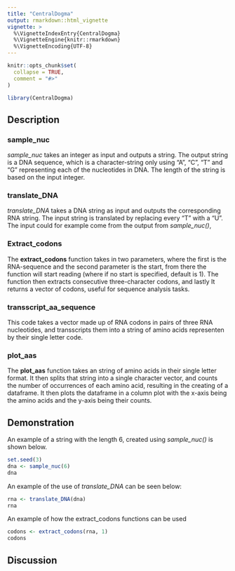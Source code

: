 ```yaml
---
title: "CentralDogma"
output: rmarkdown::html_vignette
vignette: >
  %\VignetteIndexEntry{CentralDogma}
  %\VignetteEngine{knitr::rmarkdown}
  %\VignetteEncoding{UTF-8}
---
```


```r
knitr::opts_chunk$set(
  collapse = TRUE,
  comment = "#>"
)
```

```r
library(CentralDogma)
```

## Description

### sample_nuc

*sample_nuc* takes an integer as input and outputs a string. The output string is a DNA sequence, which is a character-string only using "A", "C", "T" and "G" representing each of the nucleotides in DNA. The length of the string is based on the input integer.

### translate_DNA

*translate_DNA* takes a DNA string as input and outputs the corresponding RNA string. The input string is translated by replacing every "T" with a "U". The input could for example come from the output from *sample_nuc()*,

### Extract_codons

The **extract_codons** function takes in two parameters, where the first is the RNA-sequence and the second parameter is the start, from there the function will start reading (where if no start is specified, default is 1). The function then extracts consecutive three-character codons, and lastly It returns a vector of codons, useful for sequence analysis tasks.

### transscript_aa_sequence

This code takes a vector made up of RNA codons in pairs of three RNA nucleotides, and transscripts them into a string of amino acids representen by their single letter code.

### plot_aas

The **plot_aas** function takes an string of amino acids in their single letter format. It then splits that string into a single character vector, and counts the number of occurrences of each amino acid, resulting in the creating of a dataframe. It then plots the dataframe in a column plot with the x-axis being the amino acids and the y-axis being their counts.

## Demonstration

An example of a string with the length 6, created using *sample_nuc()* is shown below.

```r
set.seed(3)
dna <- sample_nuc(6)
dna
```

An example of the use of *translate_DNA* can be seen below:

```r
rna <- translate_DNA(dna)
rna
```

An example of how the extract_codons functions can be used

```r
codons <- extract_codons(rna, 1)
codons

```

## Discussion
